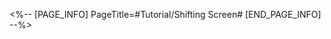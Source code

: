 <%-- [PAGE_INFO]
PageTitle=#Tutorial/Shifting Screen#
[END_PAGE_INFO] --%>
{{Tutorial
|sort      = 603101
|title     = Shifting Screen
|subtitle  = 
|type      = Adventure
|about     = 
|image1    = Tutorial Shifting Screen 1.png{{subst:void|<!--$UPLOAD:<<SpriteOutput/TutorialPic/TutorialPage_603101.png>-<Tutorial Shifting Screen 1.png>>}}
|text1     = {{Color|h|nobold=1|Shifting Screen}} is a short-distance teleportation device of the Artisanship Commission that allows characters to teleport between two spatial coordinates.
|image2    = Tutorial Shifting Screen 2.png{{subst:void|<!--$UPLOAD:<<SpriteOutput/TutorialPic/TutorialPage_603102.png>-<Tutorial Shifting Screen 2.png>>}}
|text2     = Some {{Color|h|nobold=1|Shifting Screens}} can be rotated and aligned to another {{Color|h|nobold=1|Shifting Screen}}, allowing characters to teleport between them.
}}